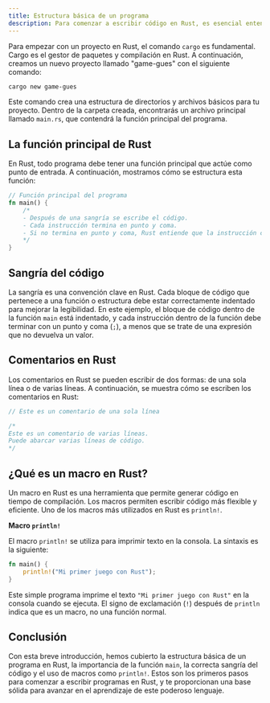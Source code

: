 ```yaml
---
title: Estructura básica de un programa
description: Para comenzar a escribir código en Rust, es esencial entender la estructura básica de un programa. En este artículo, exploraremos los conceptos clave, desde la creación de un proyecto hasta el uso de macros.
---
```


Para empezar con un proyecto en Rust, el comando `cargo` es fundamental. Cargo es el gestor de paquetes y compilación en Rust. A continuación, creamos un nuevo proyecto llamado "game-gues" con el siguiente comando:

```bash
cargo new game-gues
```

Este comando crea una estructura de directorios y archivos básicos para tu proyecto. Dentro de la carpeta creada, encontrarás un archivo principal llamado `main.rs`, que contendrá la función principal del programa.

## La función principal de Rust

En Rust, todo programa debe tener una función principal que actúe como punto de entrada. A continuación, mostramos cómo se estructura esta función:

```rust
// Función principal del programa
fn main() {
    /*
    - Después de una sangría se escribe el código.
    - Cada instrucción termina en punto y coma.
    - Si no termina en punto y coma, Rust entiende que la instrucción continúa.
    */
}
```

## Sangría del código

La sangría es una convención clave en Rust. Cada bloque de código que pertenece a una función o estructura debe estar correctamente indentado para mejorar la legibilidad. En este ejemplo, el bloque de código dentro de la función `main` está indentado, y cada instrucción dentro de la función debe terminar con un punto y coma (`;`), a menos que se trate de una expresión que no devuelva un valor.

## Comentarios en Rust

Los comentarios en Rust se pueden escribir de dos formas: de una sola línea o de varias líneas. A continuación, se muestra cómo se escriben los comentarios en Rust:

```rust
// Este es un comentario de una sola línea

/*
Este es un comentario de varias líneas.
Puede abarcar varias líneas de código.
*/
```

## ¿Qué es un macro en Rust?

Un macro en Rust es una herramienta que permite generar código en tiempo de compilación. Los macros permiten escribir código más flexible y eficiente. Uno de los macros más utilizados en Rust es `println!`.

**Macro `println!`**

El macro `println!` se utiliza para imprimir texto en la consola. La sintaxis es la siguiente:

```rust
fn main() {
    println!("Mi primer juego con Rust");
}
```

Este simple programa imprime el texto `"Mi primer juego con Rust"` en la consola cuando se ejecuta. El signo de exclamación (`!`) después de `println` indica que es un macro, no una función normal.

## Conclusión

Con esta breve introducción, hemos cubierto la estructura básica de un programa en Rust, la importancia de la función `main`, la correcta sangría del código y el uso de macros como `println!`. Estos son los primeros pasos para comenzar a escribir programas en Rust, y te proporcionan una base sólida para avanzar en el aprendizaje de este poderoso lenguaje.

 
